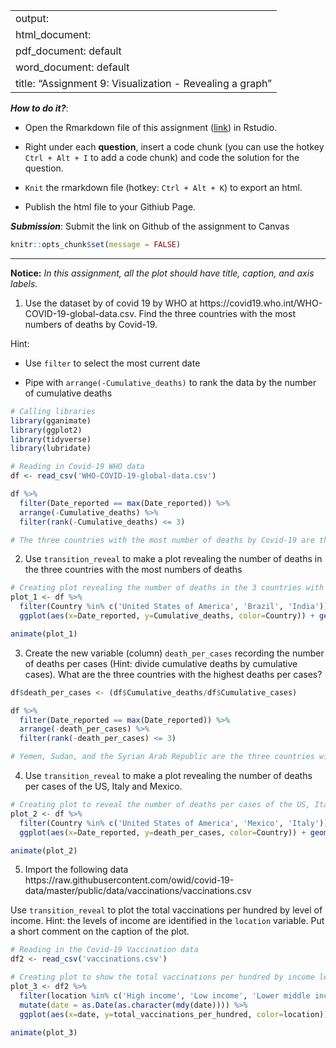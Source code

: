 
---
output: 
  html_document:
  pdf_document: default
  word_document: default
title: "Assignment 9: Visualization - Revealing a graph"
---

***How to do it?***: 

- Open the Rmarkdown file of this assignment ([link](assignment9.Rmd)) in Rstudio. 

- Right under each **question**, insert  a code chunk (you can use the hotkey `Ctrl + Alt + I` to add a code chunk) and code the solution for the question. 

- `Knit` the rmarkdown file (hotkey: `Ctrl + Alt + K`) to export an html.  

-  Publish the html file to your Githiub Page. 

***Submission***: Submit the link on Github of the assignment to Canvas

```r
knitr::opts_chunk$set(message = FALSE)
```


-------

**Notice:** *In this assignment, all the plot should have title, caption, and axis labels. *

1. Use the dataset by of covid 19 by WHO at https://covid19.who.int/WHO-COVID-19-global-data.csv. Find the three countries with the most numbers of deaths by Covid-19. 

Hint: 

-  Use `filter` to select the most current date 

-  Pipe with `arrange(-Cumulative_deaths)` to rank the data by the number of cumulative deaths
```r
# Calling libraries
library(gganimate)
library(ggplot2)
library(tidyverse)
library(lubridate)

# Reading in Covid-19 WHO data
df <- read_csv('WHO-COVID-19-global-data.csv')

df %>% 
  filter(Date_reported == max(Date_reported)) %>%
  arrange(-Cumulative_deaths) %>%
  filter(rank(-Cumulative_deaths) <= 3)

# The three countries with the most number of deaths by Covid-19 are the United States of America, Brazil, and India.
```


2. Use `transition_reveal` to make a plot revealing the number of deaths in the three countries with the most numbers of deaths
```r
# Creating plot revealing the number of deaths in the 3 countries with the most numbers of deaths
plot_1 <- df %>% 
  filter(Country %in% c('United States of America', 'Brazil', 'India')) %>%
  ggplot(aes(x=Date_reported, y=Cumulative_deaths, color=Country)) + geom_line() + transition_reveal(Date_reported) + ggtitle("Number of Covid-19 Deaths in the USA, Brazil,\nand India from 2020-2023") + labs(caption = "Based on World Health Organization (WHO)\ndata collected from 2020-2023") + theme(plot.caption = element_text(hjust=1)) + theme(plot.title = element_text(hjust = 0.5)) 

animate(plot_1)
```

3. Create the new variable (column) `death_per_cases` recording the number of deaths per cases (Hint: divide cumulative deaths by cumulative cases).  What are the three countries with the highest deaths per cases? 
```r
df$death_per_cases <- (df$Cumulative_deaths/df$Cumulative_cases)

df %>% 
  filter(Date_reported == max(Date_reported)) %>%
  arrange(-death_per_cases) %>%
  filter(rank(-death_per_cases) <= 3)

# Yemen, Sudan, and the Syrian Arab Republic are the three countries with the highest deaths per cases.
```

4. Use `transition_reveal` to make a plot revealing the number of deaths per cases of the US, Italy and Mexico. 
```r
# Creating plot to reveal the number of deaths per cases of the US, Italy, and Mexico
plot_2 <- df %>% 
  filter(Country %in% c('United States of America', 'Mexico', 'Italy')) %>%
  ggplot(aes(x=Date_reported, y=death_per_cases, color=Country)) + geom_line(na.rm = TRUE) + transition_reveal(Date_reported) + ggtitle("Number of Covid-19 Deaths per Cases\nin the USA, Mexico, and Italy from 2020-2023") + labs(caption = "Based on World Health Organization (WHO)\ndata collected from 2020-2023") + theme(plot.caption = element_text(hjust=1)) + theme(plot.title = element_text(hjust = 0.5)) 

animate(plot_2)
```

5. Import the following data https://raw.githubusercontent.com/owid/covid-19-data/master/public/data/vaccinations/vaccinations.csv
                      
Use `transition_reveal` to plot the total vaccinations per hundred by level of income. Hint: the levels of income are identified in the `location` variable. Put a short comment on the caption of the plot. 
```r
# Reading in the Covid-19 Vaccination data
df2 <- read_csv('vaccinations.csv')

# Creating plot to show the total vaccinations per hundred by income level
plot_3 <- df2 %>% 
  filter(location %in% c('High income', 'Low income', 'Lower middle income', 'Upper middle income')) %>%
  mutate(date = as.Date(as.character(mdy(date)))) %>%
  ggplot(aes(x=date, y=total_vaccinations_per_hundred, color=location)) + geom_line() + transition_reveal(date) + ggtitle("Number of Total Vaccinations (per Hundred) by Level\nof Income from 2021-2023") + labs(caption = "Based on Our World in Data (OWID)\ndata collected from 2021-2023\n\nThis plot indicates that there appears to be a correlation between income\nlevels and total vaccinations (per Hundred), as by September 2023,\nthe higher the income level, the more total vaccinations (per hundred).") + theme(plot.caption = element_text(hjust=1)) + theme(plot.title = element_text(hjust = 0.5))

animate(plot_3)
```

